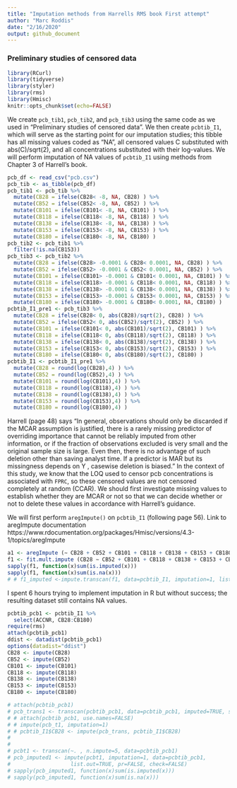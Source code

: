 ```yaml
---
title: "Imputation methods from Harrells RMS book First attempt"
author: "Marc Roddis"
date: "2/16/2020"
output: github_document
---
```

  
### Preliminary studies of censored data
  
```r
library(RCurl)
library(tidyverse)
library(styler)
library(rms)
library(Hmisc)
knitr::opts_chunk$set(echo=FALSE)
```

We create `pcb_tib1`, `pcb_tib2`, and `pcb_tib3` using the same code as we used in "Preliminary studies of censored data".  We then create `pcbtib_I1`, which will serve as the starting point for our imputation studies; this tibble has all missing values coded as "NA", all censored values C substituted with abs(C)/sqrt(2), and all concentrations substituted with their log-values.  We will perform imputation of NA values of `pcbtib_I1` using methods from Chapter 3 of Harrell's book.

```r
pcb_df <- read_csv("pcb.csv")
pcb_tib <- as_tibble(pcb_df)
pcb_tib1 <- pcb_tib %>%  
  mutate(CB28 = ifelse(CB28< -8, NA, CB28) ) %>%
  mutate(CB52 = ifelse(CB52< -8, NA, CB52) ) %>%
  mutate(CB101 = ifelse(CB101< -8, NA, CB101) ) %>%
  mutate(CB118 = ifelse(CB118< -8, NA, CB118) ) %>%
  mutate(CB138 = ifelse(CB138< -8, NA, CB138) ) %>%
  mutate(CB153 = ifelse(CB153< -8, NA, CB153) ) %>%
  mutate(CB180 = ifelse(CB180< -8, NA, CB180) ) 
pcb_tib2 <- pcb_tib1 %>%
  filter(!is.na(CB153))
pcb_tib3 <- pcb_tib2 %>%
  mutate(CB28 = ifelse(CB28> -0.0001 & CB28< 0.0001, NA, CB28) ) %>%
  mutate(CB52 = ifelse(CB52> -0.0001 & CB52< 0.0001, NA, CB52) ) %>%
  mutate(CB101 = ifelse(CB101> -0.0001 & CB101< 0.0001, NA, CB101) ) %>%
  mutate(CB118 = ifelse(CB118> -0.0001 & CB118< 0.0001, NA, CB118) ) %>%
  mutate(CB138 = ifelse(CB138> -0.0001 & CB138< 0.0001, NA, CB138) ) %>%
  mutate(CB153 = ifelse(CB153> -0.0001 & CB153< 0.0001, NA, CB153) ) %>%
  mutate(CB180 = ifelse(CB180> -0.0001 & CB180< 0.0001, NA, CB180) )
pcbtib_I1_pre1 <- pcb_tib3 %>%
  mutate(CB28 = ifelse(CB28< 0, abs(CB28)/sqrt(2), CB28) ) %>%
  mutate(CB52 = ifelse(CB52< 0, abs(CB52)/sqrt(2), CB52) ) %>%
  mutate(CB101 = ifelse(CB101< 0, abs(CB101)/sqrt(2), CB101) ) %>%
  mutate(CB118 = ifelse(CB118< 0, abs(CB118)/sqrt(2), CB118) ) %>%
  mutate(CB138 = ifelse(CB138< 0, abs(CB138)/sqrt(2), CB138) ) %>%
  mutate(CB153 = ifelse(CB153< 0, abs(CB153)/sqrt(2), CB153) ) %>%
  mutate(CB180 = ifelse(CB180< 0, abs(CB180)/sqrt(2), CB180) ) 
pcbtib_I1 <- pcbtib_I1_pre1 %>%
  mutate(CB28 = round(log(CB28),4) ) %>%
  mutate(CB52 = round(log(CB52),4) ) %>%
  mutate(CB101 = round(log(CB101),4) ) %>%
  mutate(CB118 = round(log(CB118),4) ) %>%
  mutate(CB138 = round(log(CB138),4) ) %>%
  mutate(CB153 = round(log(CB153),4) ) %>%
  mutate(CB180 = round(log(CB180),4) ) 
```

Harrell (page 48) says "In general, observations should only be discarded if the MCAR assumption is justified, there is a rarely missing predictor of overriding importance that cannot be reliably imputed from other information, or if the fraction of observations excluded is very small and the original sample size is large. Even then, there is no advantage of such deletion other than saving analyst time. If a predictor is MAR but its missingness depends on Y , casewise deletion is biased."   In the context of this study, we know that the LOQ used to censor pcb concentrations is associated with `FPRC`, so these censored values are not censored completely at random (CCAR).   We should first investigate missing values to establish whether they are MCAR or not so that we can decide whether or not to delete these values in accordance with Harrell's guidance.

We will first perform `aregImpute()` on `pcbtib_I1` (following page 56).  Link to aregImpute documentation https://www.rdocumentation.org/packages/Hmisc/versions/4.3-1/topics/aregImpute


```r
a1 <- aregImpute (∼ CB28 + CB52 + CB101 + CB118 + CB138 + CB153 + CB180, data = pcbtib_I1 , n.impute =5)
f1 <- fit.mult.impute (CB28 ∼ CB52 + CB101 + CB118 + CB138 + CB153 + CB180, ols, a1, data = pcbtib_I1 )
sapply(f1, function(x)sum(is.imputed(x)))
sapply(f1, function(x)sum(is.na(x)))
# # f1_imputed <-impute.transcan(f1, data=pcbtib_I1, imputation=1, list.out=TRUE, pr=FALSE, check=FALSE)
```

I spent 6 hours trying to implement imputation in R but without success; the resulting dataset still contains NA values.

```r
pcbtib_pcb1 <- pcbtib_I1 %>%
  select(ACCNR, CB28:CB180)
require(rms)
attach(pcbtib_pcb1)
ddist <- datadist(pcbtib_pcb1)
options(datadist="ddist")
CB28 <- impute(CB28)
CB52 <- impute(CB52)
CB101 <- impute(CB101)
CB118 <- impute(CB118)
CB138 <- impute(CB138)
CB153 <- impute(CB153)
CB180 <- impute(CB180)

# attach(pcbtib_pcb1)
# pcb_trans1 <- transcan(pcbtib_pcb1, data=pcbtib_pcb1, imputed=TRUE, shrink=TRUE, n.impute=5, trantab=TRUE)
# # attach(pcbtib_pcb1, use.names=FALSE)
# # impute(pcb_t1, imputation=1)
# # pcbtib_I1$CB28 <- impute(pcb_trans, pcbtib_I1$CB28)
# 
# 
# pcbt1 <- transcan(~. , n.impute=5, data=pcbtib_pcb1)
# pcb_imputed1 <- impute(pcbt1, imputation=1, data=pcbtib_pcb1,
#                   list.out=TRUE, pr=FALSE, check=FALSE)
# sapply(pcb_imputed1, function(x)sum(is.imputed(x)))
# sapply(pcb_imputed1, function(x)sum(is.na(x)))
```











